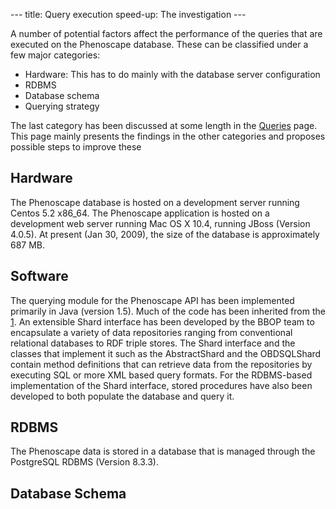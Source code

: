 ---
title: Query execution speed-up: The investigation
---

A number of potential factors affect the performance of the queries that are executed on the Phenoscape database. These can be classified under a few major categories:

* Hardware: This has to do mainly with the database server configuration
* RDBMS
* Database schema
* Querying strategy

The last category has been discussed at some length in the [[Queries]] page. This page mainly presents the findings in the other categories and proposes possible steps to improve these

==Hardware==

The Phenoscape database is hosted on a development server running Centos 5.2 x86_64. The Phenoscape application is hosted on a development web server running Mac OS X 10.4, running JBoss (Version 4.0.5). At present (Jan 30, 2009), the size of the database is approximately 687 MB.

==Software==

The querying module for the Phenoscape API has been implemented primarily in Java (version 1.5). Much of the code has been inherited from the [http://www.berkeleybop.org/|BBOP]. An extensible Shard interface has been developed by the BBOP team to encapsulate a variety of data repositories ranging from conventional relational databases to RDF triple stores. The Shard interface and the classes that implement it such as the AbstractShard and the OBDSQLShard contain method definitions that can retrieve data from the repositories by executing SQL or more XML based query formats. For the RDBMS-based implementation of the Shard interface, stored procedures have also been developed to both populate the database and query it. 

==RDBMS==

The Phenoscape data is stored in a database that is managed through the PostgreSQL RDBMS (Version 8.3.3). 

==Database Schema==